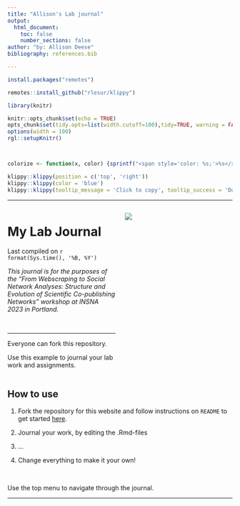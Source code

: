 ```yaml
---
title: "Allison's Lab journal"
output:
  html_document:
    toc: false
    number_sections: false
author: "by: Allison Deese"
bibliography: references.bib

---
```



```r
install.packages("remotes")

remotes::install_github("rlesur/klippy")
``` 

```r
library(knitr)

knitr::opts_chunk$set(echo = TRUE)
opts_chunk$set(tidy.opts=list(width.cutoff=100),tidy=TRUE, warning = FALSE, message = FALSE,comment = "#>", cache=TRUE, class.source=c("test"), class.output=c("test2"))
options(width = 100)
rgl::setupKnitr()



colorize <- function(x, color) {sprintf("<span style='color: %s;'>%s</span>", color, x) }

```

```r
klippy::klippy(position = c('top', 'right'))
klippy::klippy(color = 'blue')
klippy::klippy(tooltip_message = 'Click to copy', tooltip_success = 'Done')
```




----

:::::::::::::: {.columns}
::: {.column width="50%"}

# My Lab Journal
Last compiled on `r format(Sys.time(), '%B, %Y')`  

*This journal is for the purposes of the "From Webscraping to Social Network Analyses: Structure and Evolution of Scientific Co-publishing Networks" workshop at INSNA 2023 in Portland.*

<br>

----


Everyone can fork this repository. 

Use this example to journal your lab work and assignments. 


:::
::: {.column width="50%"}





![](/Users/allisondonine/Desktop/sociology.jpeg)


:::
::::::::::::::



## How to use

1. Fork the repository for this website and follow instructions on `README` to get started [here](https://github.com/robfranken/LabJournal).  

2. Journal your work, by editing the .Rmd-files

3. ...

4. Change everything to make it your own!


<br>

Use the top menu to navigate through the journal.


----






